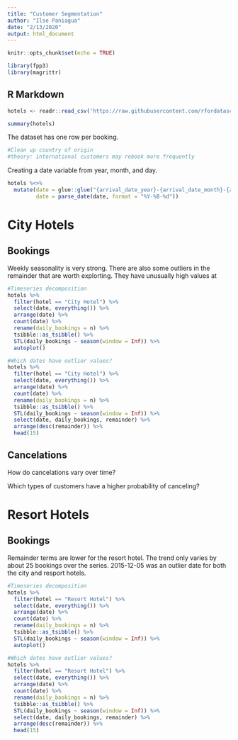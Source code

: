 ```yaml
---
title: "Customer Segmentation"
author: "Ilse Paniagua"
date: "2/13/2020"
output: html_document
---
```


```r
knitr::opts_chunk$set(echo = TRUE)

library(fpp3)
library(magrittr)
```

## R Markdown

```r
hotels <- readr::read_csv('https://raw.githubusercontent.com/rfordatascience/tidytuesday/master/data/2020/2020-02-11/hotels.csv')

```

```r
summary(hotels)
```

The dataset has one row per booking.
```r
#Clean up country of origin
#theory: international customers may rebook more frequently
```

Creating a date variable from year, month, and day.
```r
hotels %<>%  
  mutate(date = glue::glue("{arrival_date_year}-{arrival_date_month}-{arrival_date_day_of_month}"),
         date = parse_date(date, format = "%Y-%B-%d")) 
```

# City Hotels

## Bookings

Weekly seasonality is very strong. There are also some outliers in the remainder that are worth explorting. They have unusually high values at 
```r
#Timeseries decomposition
hotels %>% 
  filter(hotel == "City Hotel") %>%
  select(date, everything()) %>% 
  arrange(date) %>% 
  count(date) %>% 
  rename(daily_bookings = n) %>% 
  tsibble::as_tsibble() %>% 
  STL(daily_bookings ~ season(window = Inf)) %>%
  autoplot()

#Which dates have outlier values?
hotels %>% 
  filter(hotel == "City Hotel") %>%
  select(date, everything()) %>% 
  arrange(date) %>% 
  count(date) %>% 
  rename(daily_bookings = n) %>% 
  tsibble::as_tsibble() %>% 
  STL(daily_bookings ~ season(window = Inf)) %>%
  select(date, daily_bookings, remainder) %>%
  arrange(desc(remainder)) %>%
  head(15)
```

## Cancelations

How do cancelations vary over time?


Which types of customers have a higher probability of canceling?


# Resort Hotels

## Bookings

Remainder terms are lower for the resort hotel. The trend only varies by about 25 bookings over the series. 2015-12-05 was an outlier date for both the city and resport hotels.
```r
#Timeseries decomposition
hotels %>% 
  filter(hotel == "Resort Hotel") %>%
  select(date, everything()) %>% 
  arrange(date) %>% 
  count(date) %>% 
  rename(daily_bookings = n) %>% 
  tsibble::as_tsibble() %>% 
  STL(daily_bookings ~ season(window = Inf)) %>%
  autoplot()

#Which dates have outlier values?
hotels %>% 
  filter(hotel == "Resort Hotel") %>%
  select(date, everything()) %>% 
  arrange(date) %>% 
  count(date) %>% 
  rename(daily_bookings = n) %>% 
  tsibble::as_tsibble() %>% 
  STL(daily_bookings ~ season(window = Inf)) %>%
  select(date, daily_bookings, remainder) %>%
  arrange(desc(remainder)) %>%
  head(15)
```


